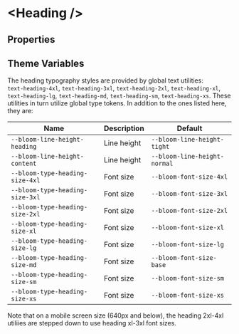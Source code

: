 

# &lt;Heading /&gt;

## Properties

<ArgsTable of={Heading} />

## Theme Variables

The heading typography styles are provided by global text utilities:  
`text-heading-4xl`, `text-heading-3xl`, `text-heading-2xl`, `text-heading-xl`, `text-heading-lg`, `text-heading-md`, `text-heading-sm`, `text-heading-xs`. These utilities in turn utilize global type tokens. In addition to the <Link href="/?path=/docs/tokens-typography-tokens--page">ones listed here</Link>, they are:

| Name                                | Description                                                      | Default                              |
| ----------------------------------- | ---------------------------------------------------------------- | ------------------------------------ |
| `--bloom-line-height-heading`        | Line height                            | `--bloom-line-height-tight`               |
| `--bloom-line-height-content`        | Line height                            | `--bloom-line-height-normal`               |
| `--bloom-type-heading-size-4xl`        | Font size                           | `--bloom-font-size-4xl`               |
| `--bloom-type-heading-size-3xl`        | Font size                           | `--bloom-font-size-3xl`               |
| `--bloom-type-heading-size-2xl`        | Font size                           | `--bloom-font-size-2xl`               |
| `--bloom-type-heading-size-xl`        | Font size                           | `--bloom-font-size-xl`               |
| `--bloom-type-heading-size-lg`        | Font size                           | `--bloom-font-size-lg`               |
| `--bloom-type-heading-size-md`        | Font size                           | `--bloom-font-size-base`               |
| `--bloom-type-heading-size-sm`        | Font size                           | `--bloom-font-size-sm`               |
| `--bloom-type-heading-size-xs`        | Font size                           | `--bloom-font-size-xs`               |

Note that on a mobile screen size (640px and below), the heading 2xl-4xl utiliies are stepped down to use heading xl-3xl font sizes.
